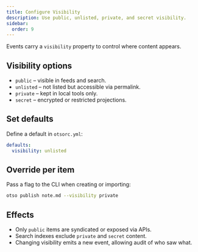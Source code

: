 ```yaml
---
title: Configure Visibility
description: Use public, unlisted, private, and secret visibility.
sidebar:
  order: 9
---
```


Events carry a `visibility` property to control where content appears.

## Visibility options

- `public` – visible in feeds and search.
- `unlisted` – not listed but accessible via permalink.
- `private` – kept in local tools only.
- `secret` – encrypted or restricted projections.

## Set defaults

Define a default in `otsorc.yml`:

```yaml
defaults:
  visibility: unlisted
```

## Override per item

Pass a flag to the CLI when creating or importing:

```bash
otso publish note.md --visibility private
```

## Effects

- Only `public` items are syndicated or exposed via APIs.
- Search indexes exclude `private` and `secret` content.
- Changing visibility emits a new event, allowing audit of who saw what.
